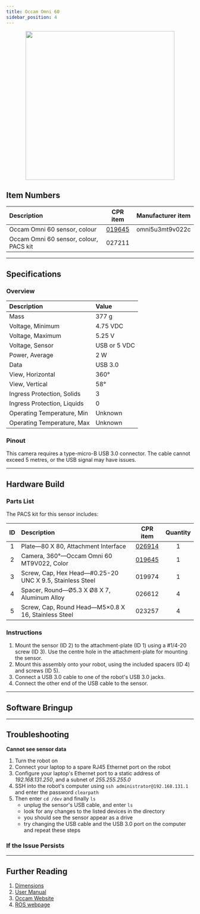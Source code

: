 ```yaml
---
title: Occam Omni 60
sidebar_position: 4
---
```



<center>
  <img
    src="/img/sensor_images/sensor_occam_omni60_1.png"
    width="400"
  />
</center>

<Safety />

## Item Numbers

| Description                            |                         CPR item                         | Manufacturer item |
| :------------------------------------- | :------------------------------------------------------: | :---------------- |
| Occam Omni 60 sensor, colour           | [019645](/assets/pdf/clearpath_robotics_019645-TDS1.pdf) | omni5u3mt9v022c   |
| Occam Omni 60 sensor, colour, PACS kit |                          027211                          |                   |

---

## Specifications

### Overview

| Description                 | Value        |
| :-------------------------- | :----------- |
| Mass                        | 377 g        |
| Voltage, Minimum            | 4.75 VDC     |
| Voltage, Maximum            | 5.25 V       |
| Voltage, Sensor             | USB or 5 VDC |
| Power, Average              | 2 W          |
| Data                        | USB 3.0      |
| View, Horizontal            | 360°         |
| View, Vertical              | 58°          |
| Ingress Protection, Solids  | 3            |
| Ingress Protection, Liquids | 0            |
| Operating Temperature, Min  | Unknown      |
| Operating Temperature, Max  | Unknown      |

### Pinout

This camera requires a type-micro-B USB 3.0 connector.
The cable cannot exceed 5 metres, or the USB signal may have issues.

---

## Hardware Build

### Parts List

The PACS kit for this sensor includes:

| ID  | Description                                              |                         CPR item                         | Quantity |
| :-: | :------------------------------------------------------- | :------------------------------------------------------: | :------: |
|  1  | Plate—80 X 80, Attachment Interface                      |   [026914](/assets/pdf/clearpath_robotics_026914.pdf)    |    1     |
|  2  | Camera, 360°—Occam Omni 60 MT9V022, Color                | [019645](/assets/pdf/clearpath_robotics_019645-TDS1.pdf) |    1     |
|  3  | Screw, Cap, Hex Head—#0.25-20 UNC X 9.5, Stainless Steel |                          019974                          |    1     |
|  4  | Spacer, Round—Ø5.3 X Ø8 X 7, Aluminum Alloy              |                          026612                          |    4     |
|  5  | Screw, Cap, Round Head—M5×0.8 X 16, Stainless Steel      |                          023257                          |    4     |

### Instructions

1.  Mount the sensor (ID 2) to the attachment-plate (ID 1) using a #1/4-20 screw (ID 3).
    Use the centre hole in the attachment-plate for mounting the sensor.
2.  Mount this assembly onto your robot, using the included spacers (ID 4) and screws (ID 5).
3.  Connect a USB 3.0 cable to one of the robot's USB 3.0 jacks.
4.  Connect the other end of the USB cable to the sensor.

---

## Software Bringup

<SoftwareBringup />

---

## Troubleshooting

**Cannot see sensor data**

1.  Turn the robot on
2.  Connect your laptop to a spare RJ45 Ethernet port on the robot
3.  Configure your laptop's Ethernet port to a static address of _192.168.131.250_, and a subnet of _255.255.255.0_
4.  SSH into the robot's computer using `ssh administrator@192.168.131.1` and enter the password `clearpath`
5.  Then enter `cd /dev` and finally `ls`
    - unplug the sensor's USB cable, and enter `ls`
    - look for any changes to the listed devices in the directory
    - you should see the sensor appear as a drive
    - try changing the USB cable and the USB 3.0 port on the computer and repeat these steps

### If the Issue Persists

<Support />

---

## Further Reading

1. [Dimensions](/assets/pdf/clearpath_robotics_019645-TDS2.pdf)
2. [User Manual](/assets/pdf/clearpath_robotics_019645-TDS3.pdf)
3. [Occam Website](http://occamvisiongroup.com/product/omni-60-omnidirectional-camera/)
4. [ROS webpage](http://wiki.ros.org/occam_vision_group_stereo-camera#ROS_SDK)
